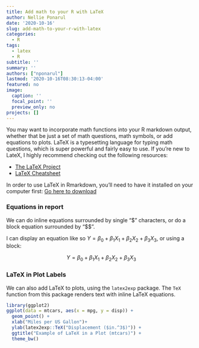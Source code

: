 ```yaml
---
title: Add math to your R with LaTeX
author: Nellie Ponarul
date: '2020-10-16'
slug: add-math-to-your-r-with-latex
categories:
  - R
tags:
  - latex
  - R
subtitle: ''
summary: ''
authors: ["nponarul"]
lastmod: '2020-10-16T08:30:13-04:00'
featured: no
image:
  caption: ''
  focal_point: ''
  preview_only: no
projects: []
---  
```



You may want to incorporate math functions into your R markdown output, whether that be just a set of math questions, math symbols, or add equations to plots. LaTeX is a typesetting language for typing math questions, which is super powerful and fairly easy to use. If you're new to LateX, I highly recommend checking out the following resources:  

* [The LaTeX Project](https://www.latex-project.org/about/)
* [LaTeX Cheatsheet](https://wch.github.io/latexsheet/)  

In order to use LaTeX in Rmarkdown, you'll need to have it installed on your computer first: [Go here to download](https://www.latex-project.org/get/)  


### Equations in report

We can do inline equations surrounded by single "$" characters, or do a block equation surrounded by "\$\$".  

I can display an equation like so $Y = \beta_0 + \beta_1X_1 + \beta_2X_2 + \beta_3X_3$, or using a block:

$$
Y = \beta_0 + \beta_1X_1 + \beta_2X_2 + \beta_3X_3
$$  

### LaTeX in Plot Labels
We can also add LaTeX to plots, using the `latex2exp` package. The `TeX` function from this package renders text with inline LaTeX equations.  

```r
library(ggplot2)
ggplot(data = mtcars, aes(x = mpg, y = disp)) +
  geom_point() +
  xlab("Miles per US Gallon")+
  ylab(latex2exp::TeX("Displacement ($in.^3$)")) +
  ggtitle("Example of LaTeX in a Plot (mtcars)") +
  theme_bw()
```


